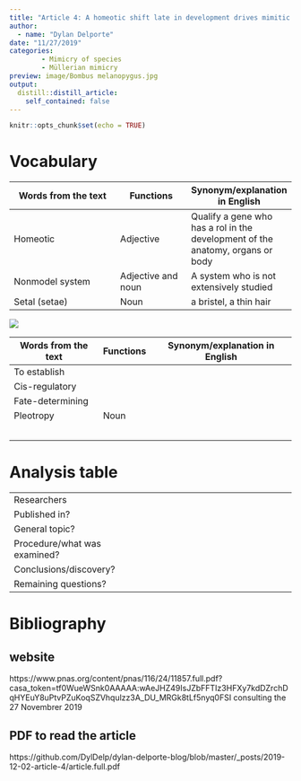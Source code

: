```yaml
---
title: "Article 4: A homeotic shift late in development drives mimitic color variation in a bumble bee"
author:
  - name: "Dylan Delporte"
date: "11/27/2019"
categories:
        - Mimicry of species
        - Müllerian mimicry
preview: image/Bombus melanopygus.jpg
output:
  distill::distill_article:
    self_contained: false
---
```


```r
knitr::opts_chunk$set(echo = TRUE)
```


# Vocabulary 

| Words from the text | Functions   |  Synonym/explanation in English |
| ------------------- | ------------|------------- |
| Homeotic | Adjective | Qualify a gene who has a rol in the development of the anatomy, organs or body|
| Nonmodel system | Adjective and noun | A system who is not extensively studied |
| Setal (setae) | Noun | a bristel, a thin hair |
![](image/setal_forms.jpg)


| Words from the text | Functions   |  Synonym/explanation in English |
| ------------------- | ------------|------------- |
| To establish | | |
| Cis-regulatory | | |
| Fate-determining | | |
| Pleotropy | Noun | |
| | | |
| | | |
| | | |
| | | |
| | | |






# Analysis table 

|                              |                                                                     |
| ---------------------------- | ------------------------------------------------------------------- |
| Researchers                  |  |
| Published in?                |   |
| General topic?               |  |
| Procedure/what was examined? |     |
| Conclusions/discovery?       |   |
| Remaining questions?         |  |






# Bibliography 

## website 

https://www.pnas.org/content/pnas/116/24/11857.full.pdf?casa_token=tf0WueWSnk0AAAAA:wAeJHZ49IsJZbFFTIz3HFXy7kdDZrchDqHYEuY8uPtvPZuKoqSZVhqulzz3A_DU_MRGk8tLf5nyq0FSI
consulting the 27 Novembrer 2019

## PDF to read the article 

https://github.com/DylDelp/dylan-delporte-blog/blob/master/_posts/2019-12-02-article-4/article.full.pdf


